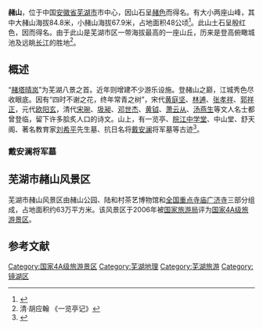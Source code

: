 '''赭山'''，位于中国[[安徽省|安徽省]][[芜湖市|芜湖市]]市中心，因山石呈[[赭色|赭色]]而得名。有大小两座山峰，其中大赭山海拔84.8米，小赭山海拔67.9米，占地面积48公顷<ref>{{Cite book|title=上海大辞典 上|last=王荣华主编|first=|publisher=上海：上海辞书出版社|year=2007.12|isbn=978-7-5326-2330-3|location=|pages=10}}</ref>。此山土石呈殷红色，因而得名。由于此山是芜湖市区一带海拔最高的一座山丘，历来是登高俯瞰城池及远眺[[长江|长江]]的胜地<ref>清·胡应翰 《一览亭记》</ref>。

== 概述 ==
“[[赭塔晴岚|赭塔晴岚]]”为芜湖八景之首。近年则增建不少游乐设施。登赭山之巅，江城秀色尽收眼底。因有“四时不谢之花，终年常青之树”，宋代[[黄庭坚|黄庭坚]]、[[林逋|林逋]]、[[张孝祥|张孝祥]]、[[郭祥正|郭祥正]]，元代[[欧阳玄|欧阳玄]]，清代[[宋琬|宋琬]]、[[圾昶|圾昶]]、[[邓世杰|邓世杰]]、[[黄钺|黄钺]]、[[萧云从|萧云从]]、[[汤燕生|汤燕生]]等文人名士都曾登临，留下许多脍炙人口的诗文。山上，有一览亭、[[皖江中学堂|皖江中学堂]]、中山堂、舒天阁、著名教育家[[刘希平|刘希平]]先生墓、抗日名将[[戴安澜|戴安澜]]将军墓等古迹<ref>{{Cite book|title=安徽旅游大辞典 第1版|last=高蔚青主编|first=|publisher=合肥：安徽文艺出版社|year=2008.12|isbn=978-7-5396-2910-0|location=|pages=439}}</ref>。


=== 戴安澜将军墓 ===
{{Gallery
|title=
|footer=
|width=250
|height=200
|lines=1
|File:戴安澜烈士墓.jpg|戴安澜烈士墓
|File:戴安澜将军像.jpg|戴安澜将军像
|File:戴安澜烈士简介.jpg|戴安澜烈士简介
|File:戴安澜烈士挽词.jpg|戴安澜烈士挽词
}}

== 芜湖市赭山风景区 ==
芜湖市赭山风景区由赭山公园、陆和村茶艺博物馆和[[汉族地区佛教全国重点寺院|全国重点寺庙]][[广济寺_(芜湖市)|广济寺]]三部分组成，占地面积约63万平方米。该风景区于2006年被[[国家旅游局|国家旅游局]]评为[[国家4A级旅游景区|国家4A级旅游景区]]。

==参考文献==
{{reflist}}
<references />
</div>

[[Category:国家4A级旅游景区|Category:国家4A级旅游景区]]
[[Category:芜湖地理|Category:芜湖地理]]
[[Category:芜湖旅游|Category:芜湖旅游]]
[[Category:镜湖区|Category:镜湖区]]